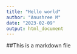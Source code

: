 ```yaml
---
title: "Hello world"
author: "Anushree M"
date: "2023-02-09"
output: html_document
---
```

##This is a markdown file